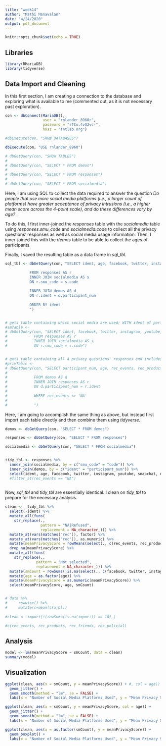 ```yaml
---
title: "week14"
author: "Mathi Manavalan"
date: "4/24/2020"
output: pdf_document
---
```


```r
knitr::opts_chunk$set(echo = TRUE)
```

## Libraries
```r
library(RMariaDB)
library(tidyverse)
```


## Data Import and Cleaning

In this first section, I am creating a connection to the database and exploring what is available to me (commented out, as it is not necessary past exploration).
```r
con <- dbConnect(MariaDB(),
                 user = "rnlander_8960r",
                 password = "rTCo.4vQ2vc-",
                 host = "tntlab.org")

#dbExecute(con, "SHOW DATABASES")

dbExecute(con, "USE rnlander_8960")

# dbGetQuery(con, "SHOW TABLES")
# 
# dbGetQuery(con, "SELECT * FROM demos")
# 
# dbGetQuery(con, "SELECT * FROM responses")
# 
# dbGetQuery(con, "SELECT * FROM socialmedia")

```

Here, I am using SQL to collect the data required to answer the question *Do people that use more social media platforms (i.e., a larger count of platforms) have greater acceptance of privacy intrusions (i.e., a higher mean score across the 4-point scale), and do these differences vary by age?* .

To do this, I first inner-joined the *responses* table with the *socialmedia* table using *responses.smu_code* and *socialmedia.code* to collect all the privacy questions' responses as well as social media usage information. Then, I inner-joined this with the *demos* table to be able to collect the ages of participants. 

Finally, I saved the resulting table as a data frame in *sql_tbl*.

```r

sql_tbl <- dbGetQuery(con, "SELECT ident, age, facebook, twitter, instagram, youtube, snapchat, other, rec_events, rec_products, rec_friends, rec_policial

           FROM responses AS r
           INNER JOIN socialmedia AS s
           ON r.smu_code = s.code
           
           INNER JOIN demos AS d
           ON r.ident = d.participant_num
           
           ORDER BY ident
           ")


# gets table containing which social media are used; WITH ident of participant
#smTable <-
# dbGetQuery(con, "SELECT ident, facebook, twitter, instagram, youtube, snapchat, other
#            FROM responses AS r
#            INNER JOIN socialmedia AS s
#            ON r.smu_code = s.code")


# gets table containing all 4 privacy questions' responses and includes age; WITH participant_num
#privTable <-
# dbGetQuery(con, "SELECT participant_num, age, rec_events, rec_products, rec_friends, rec_policial, facebook, twitter, instagram, youtube, snapchat, other
# 
#            FROM demos AS d
#            INNER JOIN responses AS r
#            ON d.participant_num = r.ident
# 
#            WHERE rec_events <> 'NA'
# 
#            ")
```

Here, I am going to accomplish the same thing as above, but instead first import each table directly and then combine them using *tidyverse*.

```r
demos <- dbGetQuery(con, "SELECT * FROM demos")

responses <- dbGetQuery(con, "SELECT * FROM responses")

socialmedia <- dbGetQuery(con, "SELECT * FROM socialmedia")


tidy_tbl <- responses %>% 
  inner_join(socialmedia, by = c("smu_code" = "code")) %>% 
  inner_join(demos, by = c("ident" = "participant_num")) %>% 
  select(ident, age, facebook, twitter, instagram, youtube, snapchat, other, rec_events, rec_products, rec_friends, rec_policial) #%>% 
  #filter_at(rec_events == "NA")
  

```

Now, *sql_tbl* and *tidy_tbl* are essentially identical. I clean on *tidy_tbl* to prepare for the necessary analysis.

```r

clean <-  tidy_tbl %>% 
  select(-ident) %>% 
  mutate_all(funs(
    str_replace(.,
                pattern = "NA|Refused", 
                replacement = NA_character_))) %>% 
  mutate_at(vars(matches("rec")), factor) %>% 
  mutate_at(vars(matches("rec")), as.numeric) %>% 
  mutate(meanPrivacyScore = rowMeans(select(., c(rec_events, rec_products, rec_friends, rec_policial)))) %>% 
  drop_na(meanPrivacyScore) %>% 
  mutate_all(funs(
    str_replace(.,
              pattern = "Not selected",
              replacement = NA_character_))) %>% 
  mutate(smCount = rowSums(!is.na(select(., c(facebook, twitter, instagram, youtube, snapchat, other))))) %>% 
  mutate(age = as.factor(age)) %>% 
  mutate(meanPrivacyScore = as.numeric(meanPrivacyScore)) %>% 
  select(meanPrivacyScore, age, smCount)


# data %>% 
#     rowwise() %>% 
#     mutate(c=mean(c(a,b)))
    
#clean <- import[!(rowSums(is.na(import)) == 10),]

#c(rec_events, rec_products, rec_friends, rec_policial)

```


## Analysis
```r
model <- lm(meanPrivacyScore ~ smCount, data = clean)
summary(model)
```


## Visualization
```r
ggplot(clean, aes(x = smCount, y = meanPrivacyScore)) + #, col = age)) +
  geom_jitter() + 
  geom_smooth(method = "lm", se = FALSE) +
  labs(x = "Number of Social Media Platforms Used", y = "Mean Privacy Score")

ggplot(clean, aes(x = smCount, y = meanPrivacyScore, col = age)) +
  geom_jitter() + 
  geom_smooth(method = "lm", se = FALSE) + 
  labs(x = "Number of Social Media Platforms Used", y = "Mean Privacy Score")

ggplot(clean, aes(x = as.factor(smCount), y = meanPrivacyScore)) +
  geom_boxplot() +
  labs(x = "Number of Social Media Platforms Used", y = "Mean Privacy Score")

```


